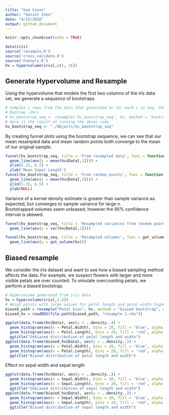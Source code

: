 ```yaml
---
title: "Use Cases"
author: "Daniel Chen"
date: "4/15/2020"
output: github_document
---
```


```r
knitr::opts_chunk$set(echo = TRUE)
```

```r
data(iris)
source('resample.R')
source('cross_validate.R')
source('Funnels.R')
hv = hypervolume(iris[,c(1, 2)])
```

## Generate Hypervolume and Resample
Using the hypervolume that models the first two columns of the iris data set, we generate a sequence of bootstraps.
```r
# Samples i rows from the data that generated hv for each i in seq, then generates a bootstrap on each of these i resamples and saves to file.
# Runtime ~2hrs
# hv_bootstrap_seq <- resample('hv_bootstrap_seq', hv, method = 'bootstrap seq', points_per_resample = "sample size", seq = seq(10, 150, length.out = 29))
# Here is the result of running the above code
hv_bootstrap_seq <- "./Objects/hv_bootstrap_seq"
```

By creating funnel plots using the bootstrap sequence, we can see that our mean resampled data and mean random points both converge to the mean of our original sample.
```r
funnel(hv_bootstrap_seq, title = 'From resampled data', func = function(x) {mean(x@Data[,1])}) + 
  geom_line(aes(y = mean(hv@Data[,1]))) + 
  ylim(5.25, 6.5) +
  ylab('Mean Sepal Length')
funnel(hv_bootstrap_seq, title = 'From random points', func = function(x) {mean(x@RandomPoints[,1])}) + 
  geom_line(aes(y = mean(hv@Data[,1]))) + 
  ylim(5.25, 6.5) +
  ylab(NULL)
```

Variance of a kernel density estimate is greater than sample variance as expected, but converges to sample variance for large n.  
Bootstrapped volumes seem unbiased; however the 95% confidence interval is skewed.
```r
funnel(hv_bootstrap_seq, title = 'Resampled variances from random points', func = function(x) {var(x@RandomPoints[,1])}) + 
  geom_line(aes(y = var(hv@Data[,1])))

funnel(hv_bootstrap_seq, title = 'Resampled volumes', func = get_volume) + 
  geom_line(aes(y = get_volume(hv)))
```

## Biased resample
We consider the iris dataset and want to see how a biased sampling method affects the data.
For example, we suspect flowers with larger and more visible petals are over counted.
To simulate overcounting petals, we perform a biased bootstrap.
```r
# Hypervolume generated from iris data
hv = hypervolume(iris[,1:4])
# Weigh points with large values for petal length and petal width higher
biased_path = resample("Petal bias", hv, method = "biased bootstrap", n = 1, mu = apply(hv@Data, 2, max)[c("Petal.Length", "Petal.Width")], sigma = apply(hv@Data, 2, sd)[c("Petal.Length", "Petal.Width")]*2, cols_to_bias = c("Petal.Length", "Petal.Width"))
biased_hv = readRDS(file.path(biased_path, "resample 1.rds"))
```
```r
ggplot(data.frame(hv@Data), aes(y = ..density..)) + 
  geom_histogram(aes(x = Petal.Width), bins = 20, fill = 'blue', alpha = 0.5) + 
  geom_histogram(aes(x = Petal.Length), bins = 20, fill = 'red', alpha = 0.5) + 
  ggtitle("Unbiased distribution of petal length and width")
ggplot(data.frame(biased_hv@Data), aes(y = ..density..)) + 
  geom_histogram(aes(x = Petal.Width), bins = 20, fill = 'blue', alpha = 0.5) + 
  geom_histogram(aes(x = Petal.Length), bins = 20, fill = 'red', alpha = 0.5) + 
  ggtitle("Biased distribution of petal length and width")
```
Effect on sepal width and sepal length
```r
ggplot(data.frame(hv@Data), aes(y = ..density..)) + 
  geom_histogram(aes(x = Sepal.Width), bins = 20, fill = 'blue', alpha = 0.5) + 
  geom_histogram(aes(x = Sepal.Length), bins = 20, fill = 'red', alpha = 0.5) + 
  ggtitle("Unbiased distribution of sepal length and width")
ggplot(data.frame(biased_hv@Data), aes(y = ..density..)) + 
  geom_histogram(aes(x = Sepal.Width), bins = 20, fill = 'blue', alpha = 0.5) + 
  geom_histogram(aes(x = Sepal.Length), bins = 20, fill = 'red', alpha = 0.5) + 
  ggtitle("Biased distribution of sepal length and width")
```
